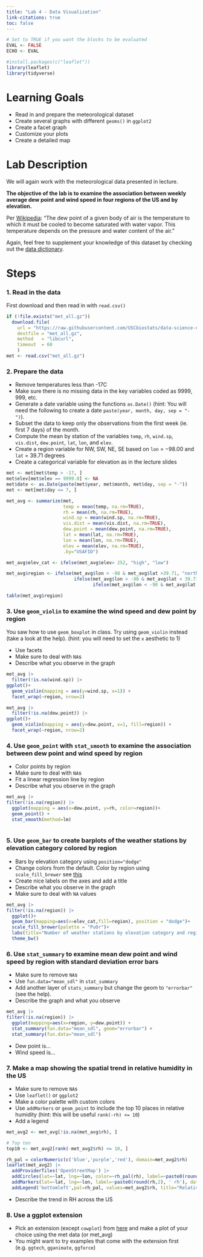 ```yaml
---
title: "Lab 4 - Data Visualization"
link-citations: true
toc: false
---
```


```r
# Set to TRUE if you want the blocks to be evaluated 
EVAL <- FALSE
ECHO <- EVAL
```


```r
#install.packages(c("leaflet"))
library(leaflet)
library(tidyverse)
```

# Learning Goals

- Read in and prepare the meteorological dataset
- Create several graphs with different `geoms()` in `ggplot2`
- Create a facet graph
- Customize your plots
- Create a detailed map


# Lab Description

We will again work with the meteorological data presented in lecture.

**The objective of the lab is to examine the association between weekly average dew point and wind speed in four regions of the US and by elevation.**

Per [Wikipedia](https://en.wikipedia.org/wiki/Dew_point): "The dew point of a
given body of air is the temperature to which it must be cooled to become
saturated with water vapor. This temperature depends on the pressure and water
content of the air."

Again, feel free to supplement your knowledge of this dataset by checking out
the [data
dictionary](https://github.com/USCbiostats/data-science-data/blob/master/02_met/met-datadictionary.pdf).


# Steps

### 1. Read in the data

First download and then read in with `read.csv()`

```r
if (!file.exists("met_all.gz"))
  download.file(
    url = "https://raw.githubusercontent.com/USCbiostats/data-science-data/master/02_met/met_all.gz",
    destfile = "met_all.gz",
    method   = "libcurl",
    timeout  = 60
    )
met <- read.csv("met_all.gz")
```

### 2. Prepare the data

- Remove temperatures less than -17C
- Make sure there is no missing data in the key variables coded as 9999, 999, etc.
- Generate a date variable using the functions `as.Date()` (hint: You will need the following to create a date `paste(year, month, day, sep = "-")`).
- Subset the data to keep only the observations from the first week (ie. first 7 days) of the month.
- Compute the mean by station of the variables `temp`, `rh`, `wind.sp`, `vis.dist`, `dew.point`, `lat`,
`lon`, and `elev`.
- Create a region variable for NW, SW, NE, SE based on `lon` = $-98.00$ and `lat` = $39.71$ degrees
- Create a categorical variable for elevation as in the lecture slides

```r
met <- met[met$temp > -17, ]
met$elev[met$elev == 9999.0] <- NA
met$date <- as.Date(paste(met$year, met$month, met$day, sep = "-"))
met <- met[met$day <= 7, ]

met_avg <- summarize(met,
                     temp = mean(temp, na.rm=TRUE), 
                     rh = mean(rh, na.rm=TRUE),
                     wind.sp = mean(wind.sp, na.rm=TRUE), 
                     vis.dist = mean(vis.dist, na.rm=TRUE),
                     dew.point = mean(dew.point, na.rm=TRUE),
                     lat = mean(lat, na.rm=TRUE),
                     lon = mean(lon, na.rm=TRUE),
                     elev = mean(elev, na.rm=TRUE),
                     .by="USAFID")

met_avg$elev_cat <- ifelse(met_avg$elev> 252, "high", "low")

met_avg$region <- ifelse(met_avg$lon > -98 & met_avg$lat >39.71, "north east",
                         ifelse(met_avg$lon > -98 & met_avg$lat < 39.71, "south east",
                                ifelse(met_avg$lon < -98 & met_avg$lat >39.71, "north west", "south west")))

table(met_avg$region)

```

### 3. Use `geom_violin` to examine the wind speed and dew point by region

You saw how to use `geom_boxplot` in class. Try using `geom_violin` instead (take a look at the help).
(hint: you will need to set the `x` aesthetic to 1)

- Use facets
- Make sure to deal with `NA`s
- Describe what you observe in the graph

```r
met_avg |>
  filter(!is.na(wind.sp)) |>
ggplot()+
  geom_violin(mapping = aes(y=wind.sp, x=1)) +
  facet_wrap(~region, nrow=2)

met_avg |>
  filter(!is.na(dew.point)) |>
ggplot()+
  geom_violin(mapping = aes(y=dew.point, x=1, fill=region)) +
  facet_wrap(~region, nrow=2)
```


### 4. Use `geom_point` with `stat_smooth` to examine the association between dew point and wind speed by region

- Color points by region
- Make sure to deal with `NA`s
- Fit a linear regression line by region
- Describe what you observe in the graph

```r
met_avg |>
filter(!is.na(region)) |>
  ggplot(mapping = aes(x=dew.point, y=rh, color=region))+
  geom_point() + 
  stat_smooth(method=lm)
  
```


### 5. Use `geom_bar` to create barplots of the weather stations by elevation category colored by region

- Bars by elevation category using `position="dodge"`
- Change colors from the default. Color by region using `scale_fill_brewer` see [this](http://rstudio-pubs-static.s3.amazonaws.com/5312_98fc1aba2d5740dd849a5ab797cc2c8d.html)
- Create nice labels on the axes and add a title
- Describe what you observe in the graph
- Make sure to deal with `NA` values

```r
met_avg |>
filter(!is.na(region)) |>
  ggplot()+
  geom_bar(mapping=aes(x=elev_cat,fill=region), position = "dodge")+
  scale_fill_brewer(palette = "PuOr")+
  labs(title="Number of weather stations by elevation category and region", x="Elevation Category", y= "Count")+
  theme_bw()

```

### 6. Use `stat_summary` to examine mean dew point and wind speed by region with standard deviation error bars

- Make sure to remove `NA`s
- Use `fun.data="mean_sdl"` in `stat_summary`
- Add another layer of `stats_summary` but change the geom to `"errorbar"` (see the help).
- Describe the graph and what you observe

```r
met_avg |>
filter(!is.na(region)) |>
  ggplot(mapping=aes(x=region, y=dew.point)) +
  stat_summary(fun.data="mean_sdl", geom="errorbar") +
  stat_summary(fun.data="mean_sdl")
```

- Dew point is...
- Wind speed is...

### 7. Make a map showing the spatial trend in relative humidity in the US

- Make sure to remove `NA`s
- Use `leaflet()` or `ggplot2`
- Make a color palette with custom colors
- Use `addMarkers` or `geom_point` to include the top 10 places in relative humidity (hint: this will be useful `rank(-rh) <= 10`)
- Add a legend

```r
met_avg2 <- met_avg[!is.na(met_avg$rh), ]

# Top ten
top10 <- met_avg2[rank(-met_avg2$rh) <= 10, ]

rh_pal = colorNumeric(c('blue','purple','red'), domain=met_avg2$rh)
leaflet(met_avg2) |>
  addProviderTiles('OpenStreetMap') |>
  addCircles(lat=~lat, lng=~lon, color=~rh_pal(rh), label=~paste0(round(rh,2), ' rh'), opacity=1,fillOpacity=1, radius=500) |>
  addMarkers(lat=~lat, lng=~lon, label=~paste0(round(rh,2), ' rh'), data = top10) |>
  addLegend('bottomleft',pal=rh_pal, values=met_avg2$rh, title="Relative Humidity", opacity=1)

```

- Describe the trend in RH across the US

### 8. Use a ggplot extension

- Pick an extension (except `cowplot`) from [here](https://exts.ggplot2.tidyverse.org/gallery/) and make a plot of your choice using the met data (or met_avg)
- You might want to try examples that come with the extension first (e.g. `ggtech`, `gganimate`, `ggforce`)

